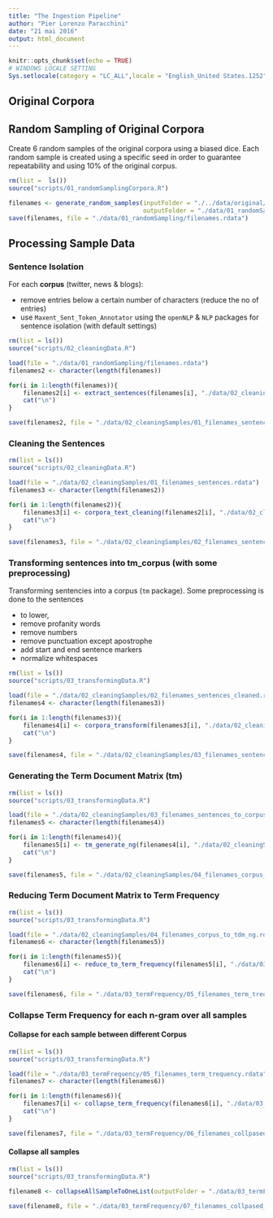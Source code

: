 ```yaml
---
title: "The Ingestion Pipeline"
author: "Pier Lorenzo Paracchini"
date: "21 mai 2016"
output: html_document
---
```


```r
knitr::opts_chunk$set(echo = TRUE)
# WINDOWS LOCALE SETTING
Sys.setlocale(category = "LC_ALL",locale = "English_United States.1252")
```

## Original Corpora

## Random Sampling of Original Corpora

Create 6 random samples of the original corpora using a biased dice. Each random sample is created using a specific seed in order to guarantee repeatability and using 10% of the original corpus.

```r
rm(list =  ls())
source("scripts/01_randomSamplingCorpora.R")

filenames <- generate_random_samples(inputFolder = "./../data/original/final/en_US/", 
                                     outputFolder = "./data/01_randomSampling/")
save(filenames, file = "./data/01_randomSampling/filenames.rdata")
```

## Processing Sample Data

### Sentence Isolation

For each __corpus__ (twitter, news & blogs):

* remove entries below a certain number of characters (reduce the no of entries)
* use `Maxent_Sent_Token_Annotator` using the `openNLP` & `NLP` packages for sentence isolation (with default settings)

```r
rm(list = ls())
source("scripts/02_cleaningData.R")

load(file = "./data/01_randomSampling/filenames.rdata")
filenames2 <- character(length(filenames))

for(i in 1:length(filenames)){
    filenames2[i] <- extract_sentences(filenames[i], "./data/02_cleaningSamples/")
    cat("\n")
}

save(filenames2, file = "./data/02_cleaningSamples/01_filenames_sentences.rdata")
```

### Cleaning the Sentences

```r
rm(list = ls())
source("scripts/02_cleaningData.R")

load(file = "./data/02_cleaningSamples/01_filenames_sentences.rdata")
filenames3 <- character(length(filenames2))

for(i in 1:length(filenames2)){
    filenames3[i] <- corpora_text_cleaning(filenames2[i], "./data/02_cleaningSamples/")
    cat("\n")
}

save(filenames3, file = "./data/02_cleaningSamples/02_filenames_sentences_cleaned.rdata")
```

### Transforming sentences into tm_corpus (with some preprocessing)

Transforming sentencies into a corpus (`tm` package). Some preprocessing is done to the sentences

* to lower,
* remove profanity words
* remove numbers
* remove punctuation except apostrophe
* add start and end sentence markers
* normalize whitespaces

```r
rm(list = ls())
source("scripts/03_transformingData.R")

load(file = "./data/02_cleaningSamples/02_filenames_sentences_cleaned.rdata")
filenames4 <- character(length(filenames3))

for(i in 1:length(filenames3)){
    filenames4[i] <- corpora_transform(filenames3[i], "./data/02_cleaningSamples/")
    cat("\n")
}

save(filenames4, file = "./data/02_cleaningSamples/03_filenames_sentences_to_corpus.rdata")
```

### Generating the Term Document Matrix (tm)

```r
rm(list = ls())
source("scripts/03_transformingData.R")

load(file = "./data/02_cleaningSamples/03_filenames_sentences_to_corpus.rdata")
filenames5 <- character(length(filenames4))

for(i in 1:length(filenames4)){
    filenames5[i] <- tm_generate_ng(filenames4[i], "./data/02_cleaningSamples/")
    cat("\n")
}

save(filenames5, file = "./data/02_cleaningSamples/04_filenames_corpus_to_tdm_ng.rdata")
```

### Reducing Term Document Matrix to Term Frequency

```r
rm(list = ls())
source("scripts/03_transformingData.R")

load(file = "./data/02_cleaningSamples/04_filenames_corpus_to_tdm_ng.rdata")
filenames6 <- character(length(filenames5))

for(i in 1:length(filenames5)){
    filenames6[i] <- reduce_to_term_frequency(filenames5[i], "./data/03_termFrequency/", i)
    cat("\n")
}

save(filenames6, file = "./data/03_termFrequency/05_filenames_term_trequency.rdata")
```

### Collapse Term Frequency for each n-gram over all samples

#### Collapse for each sample between different Corpus

```r
rm(list = ls())
source("scripts/03_transformingData.R")

load(file = "./data/03_termFrequency/05_filenames_term_trequency.rdata")
filenames7 <- character(length(filenames6))

for(i in 1:length(filenames6)){
    filenames7[i] <- collapse_term_frequency(filenames6[i], "./data/03_termFrequency/", i)
    cat("\n")
}

save(filenames7, file = "./data/03_termFrequency/06_filenames_collpased_term_trequency_perSample.rdata")
```

#### Collapse all samples

```r
rm(list = ls())
source("scripts/03_transformingData.R")

filename8 <- collapseAllSampleToOneList(outputFolder = "./data/03_termFrequency/") 

save(filename8, file = "./data/03_termFrequency/07_filenames_collpased_term_trequency_allSample.rdata")
```
